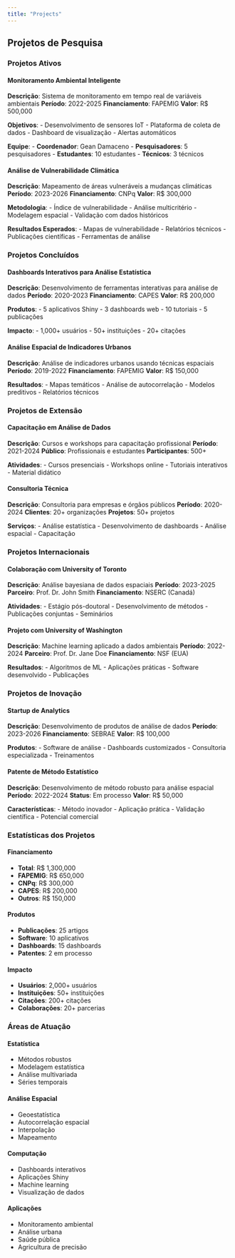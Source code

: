 ```yaml
---
title: "Projects"
---
```


## Projetos de Pesquisa

### Projetos Ativos

#### Monitoramento Ambiental Inteligente
**Descrição**: Sistema de monitoramento em tempo real de variáveis ambientais
**Período**: 2022-2025
**Financiamento**: FAPEMIG
**Valor**: R$ 500,000

**Objetivos**:
- Desenvolvimento de sensores IoT
- Plataforma de coleta de dados
- Dashboard de visualização
- Alertas automáticos

**Equipe**:
- **Coordenador**: Gean Damaceno
- **Pesquisadores**: 5 pesquisadores
- **Estudantes**: 10 estudantes
- **Técnicos**: 3 técnicos

#### Análise de Vulnerabilidade Climática
**Descrição**: Mapeamento de áreas vulneráveis a mudanças climáticas
**Período**: 2023-2026
**Financiamento**: CNPq
**Valor**: R$ 300,000

**Metodologia**:
- Índice de vulnerabilidade
- Análise multicritério
- Modelagem espacial
- Validação com dados históricos

**Resultados Esperados**:
- Mapas de vulnerabilidade
- Relatórios técnicos
- Publicações científicas
- Ferramentas de análise

### Projetos Concluídos

#### Dashboards Interativos para Análise Estatística
**Descrição**: Desenvolvimento de ferramentas interativas para análise de dados
**Período**: 2020-2023
**Financiamento**: CAPES
**Valor**: R$ 200,000

**Produtos**:
- 5 aplicativos Shiny
- 3 dashboards web
- 10 tutoriais
- 5 publicações

**Impacto**:
- 1,000+ usuários
- 50+ instituições
- 20+ citações

#### Análise Espacial de Indicadores Urbanos
**Descrição**: Análise de indicadores urbanos usando técnicas espaciais
**Período**: 2019-2022
**Financiamento**: FAPEMIG
**Valor**: R$ 150,000

**Resultados**:
- Mapas temáticos
- Análise de autocorrelação
- Modelos preditivos
- Relatórios técnicos

### Projetos de Extensão

#### Capacitação em Análise de Dados
**Descrição**: Cursos e workshops para capacitação profissional
**Período**: 2021-2024
**Público**: Profissionais e estudantes
**Participantes**: 500+

**Atividades**:
- Cursos presenciais
- Workshops online
- Tutoriais interativos
- Material didático

#### Consultoria Técnica
**Descrição**: Consultoria para empresas e órgãos públicos
**Período**: 2020-2024
**Clientes**: 20+ organizações
**Projetos**: 50+ projetos

**Serviços**:
- Análise estatística
- Desenvolvimento de dashboards
- Análise espacial
- Capacitação

### Projetos Internacionais

#### Colaboração com University of Toronto
**Descrição**: Análise bayesiana de dados espaciais
**Período**: 2023-2025
**Parceiro**: Prof. Dr. John Smith
**Financiamento**: NSERC (Canadá)

**Atividades**:
- Estágio pós-doutoral
- Desenvolvimento de métodos
- Publicações conjuntas
- Seminários

#### Projeto com University of Washington
**Descrição**: Machine learning aplicado a dados ambientais
**Período**: 2022-2024
**Parceiro**: Prof. Dr. Jane Doe
**Financiamento**: NSF (EUA)

**Resultados**:
- Algoritmos de ML
- Aplicações práticas
- Software desenvolvido
- Publicações

### Projetos de Inovação

#### Startup de Analytics
**Descrição**: Desenvolvimento de produtos de análise de dados
**Período**: 2023-2026
**Financiamento**: SEBRAE
**Valor**: R$ 100,000

**Produtos**:
- Software de análise
- Dashboards customizados
- Consultoria especializada
- Treinamentos

#### Patente de Método Estatístico
**Descrição**: Desenvolvimento de método robusto para análise espacial
**Período**: 2022-2024
**Status**: Em processo
**Valor**: R$ 50,000

**Características**:
- Método inovador
- Aplicação prática
- Validação científica
- Potencial comercial

### Estatísticas dos Projetos

#### Financiamento
- **Total**: R$ 1,300,000
- **FAPEMIG**: R$ 650,000
- **CNPq**: R$ 300,000
- **CAPES**: R$ 200,000
- **Outros**: R$ 150,000

#### Produtos
- **Publicações**: 25 artigos
- **Software**: 10 aplicativos
- **Dashboards**: 15 dashboards
- **Patentes**: 2 em processo

#### Impacto
- **Usuários**: 2,000+ usuários
- **Instituições**: 50+ instituições
- **Citações**: 200+ citações
- **Colaborações**: 20+ parcerias

### Áreas de Atuação

#### Estatística
- Métodos robustos
- Modelagem estatística
- Análise multivariada
- Séries temporais

#### Análise Espacial
- Geoestatística
- Autocorrelação espacial
- Interpolação
- Mapeamento

#### Computação
- Dashboards interativos
- Aplicações Shiny
- Machine learning
- Visualização de dados

#### Aplicações
- Monitoramento ambiental
- Análise urbana
- Saúde pública
- Agricultura de precisão 